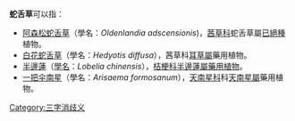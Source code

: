 '''蛇舌草'''可以指：
* [[阿森松蛇舌草|阿森松蛇舌草]]（學名：''Oldenlandia adscensionis'')，[[茜草科|茜草科]]蛇舌草屬[[滅絕|已絕種]]植物。
* [[白花蛇舌草|白花蛇舌草]]（學名：''Hedyotis diffusa''），茜草科[[耳草屬|耳草屬]]藥用植物。
* [[半邊蓮|半邊蓮]]（[[學名|學名]]：''Lobelia chinensis''），[[桔梗科|桔梗科]][[半邊蓮屬|半邊蓮屬]][[藥用植物|藥用植物]]。
* [[一把伞南星|一把伞南星]]（學名：''Arisaema formosanum''），[[天南星科|天南星科]]科[[天南星屬|天南星屬]]藥用植物。

{{disambig}}
[[Category:三字消歧义|Category:三字消歧义]]